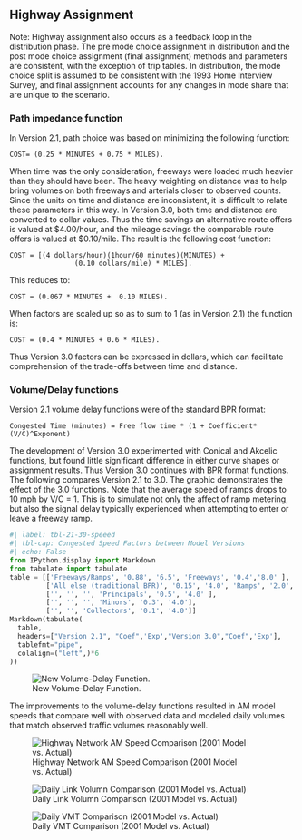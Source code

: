 ## Highway Assignment
Note:  Highway assignment also occurs as a feedback loop in the distribution phase.  The pre mode choice assignment in distribution and the post mode choice assignment (final assignment) methods and parameters are consistent, with the exception of trip tables.  In distribution, the mode choice split is assumed to be consistent with the 1993 Home Interview Survey, and final assignment accounts for any changes in mode share that are unique to the scenario.

### Path impedance function
In Version 2.1, path choice was based on minimizing the following function:

    COST= (0.25 * MINUTES + 0.75 * MILES).

When time was the only consideration, freeways were loaded much heavier than they should have been.  The heavy weighting on distance was to help bring volumes on both freeways and arterials closer to observed counts.  Since the units on time and distance are inconsistent, it is difficult to relate these parameters in this way.  In Version 3.0, both time and distance are converted to dollar values.  Thus the time savings an alternative route offers is valued at $4.00/hour, and the mileage savings the comparable route offers is valued at $0.10/mile.  The result is the following cost function:
    
    COST = [(4 dollars/hour)(1hour/60 minutes)(MINUTES) + 
                    (0.10 dollars/mile) * MILES].
This reduces to:
    
    COST = (0.067 * MINUTES +  0.10 MILES).

When factors are scaled up so as to sum to 1 (as in Version 2.1) the function is:
    
    COST = (0.4 * MINUTES + 0.6 * MILES).

Thus Version 3.0 factors can be expressed in dollars, which can facilitate comprehension of the trade-offs between time and distance. 

### Volume/Delay functions
Version 2.1 volume delay functions were of the standard BPR format:

    Congested Time (minutes) = Free flow time * (1 + Coefficient*(V/C)^Exponent)     

The development of Version 3.0 experimented with Conical and Akcelic functions, but found little significant difference in either curve shapes or assignment results.  Thus Version 3.0 continues with BPR format functions.  The following compares Version 2.1 to 3.0.  The graphic demonstrates the effect of the 3.0 functions.  Note that the average speed of ramps drops to 10 mph by V/C = 1.  This is to simulate not only the affect of ramp metering, but also the signal delay typically experienced when attempting to enter or leave a freeway ramp.  

```python
#| label: tbl-21-30-speeed
#| tbl-cap: Congested Speed Factors between Model Versions
#| echo: False
from IPython.display import Markdown
from tabulate import tabulate
table = [['Freeways/Ramps', '0.88', '6.5', 'Freeways', '0.4','8.0' ],
         ['All else (traditional BPR)', '0.15', '4.0', 'Ramps', '2.0','12.0' ],
         ['', '', '', 'Principals', '0.5', '4.0' ],
         ['', '', '', 'Minors', '0.3', '4.0'],
         ['', '', 'Collectors', '0.1', '4.0']]
Markdown(tabulate(
  table, 
  headers=["Version 2.1", "Coef",'Exp',"Version 3.0","Coef",'Exp'],
  tablefmt="pipe", 
  colalign=("left",)*6
))
```

![New Volume-Delay Function.](_pictures/volume-delay.png){#fig-vol-delay}

The improvements to the volume-delay functions resulted in AM model speeds that compare well with observed data and modeled daily volumes that match observed traffic volumes reasonably well.

![Highway Network AM Speed Comparison (2001 Model vs. Actual)](_pictures/calib-ave-speed.png)

![Daily Link Volumn Comparison (2001 Model vs. Actual)](_pictures/calib-link-vol.png)

![Daily VMT Comparison (2001 Model vs. Actual)](_pictures/vmt.png)
